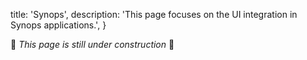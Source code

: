   title: 'Synops',
  description:
    'This page focuses on the UI integration in Synops applications.',
}

🚧 *This page is still under construction* 🚧
